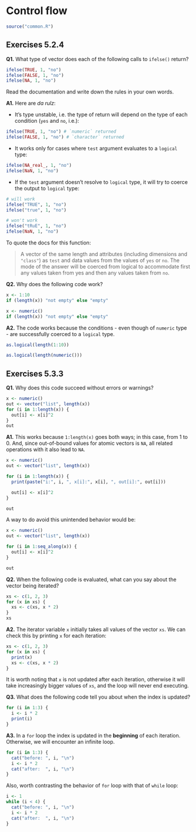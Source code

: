 # Control flow

```r
source("common.R")
```

## Exercises 5.2.4

**Q1.** What type of vector does each of the following calls to `ifelse()` return?

```r
ifelse(TRUE, 1, "no")
ifelse(FALSE, 1, "no")
ifelse(NA, 1, "no")
```

Read the documentation and write down the rules in your own words.

**A1.** Here are *da rulz*: 

- It's type unstable, i.e. the type of return will depend on the type of each condition (`yes` and `no`, i.e.): 

```r
ifelse(TRUE, 1, "no") # `numeric` returned
ifelse(FALSE, 1, "no") # `character` returned
```

- It works only for cases where `test` argument evaluates to a `logical` type:

```r
ifelse(NA_real_, 1, "no")
ifelse(NaN, 1, "no")
```

- If the `test` argument doesn't resolve to `logical` type, it will try to coerce the output to `logical` type:

```r
# will work
ifelse("TRUE", 1, "no")
ifelse("true", 1, "no")

# won't work
ifelse("tRuE", 1, "no")
ifelse(NaN, 1, "no")
```

To quote the docs for this function:

> A vector of the same length and attributes (including dimensions and `"class"`) as `test` and data values from the values of `yes` or `no`. The mode of the answer will be coerced from logical to accommodate first any values taken from yes and then any values taken from `no`.

**Q2.** Why does the following code work?

```r
x <- 1:10
if (length(x)) "not empty" else "empty"

x <- numeric()
if (length(x)) "not empty" else "empty"
```

**A2.** The code works because the conditions - even though of `numeric` type - are successfully coerced to a `logical` type.

```r
as.logical(length(1:10))

as.logical(length(numeric()))
```

## Exercises 5.3.3

**Q1.** Why does this code succeed without errors or warnings? 
    
```r
x <- numeric()
out <- vector("list", length(x))
for (i in 1:length(x)) {
  out[i] <- x[i]^2
}
out
```

**A1.** This works because `1:length(x)` goes both ways; in this case, from 1 to 0. And, since out-of-bound values for atomic vectors is `NA`, all related operations with it also lead to `NA`.

```r
x <- numeric()
out <- vector("list", length(x))

for (i in 1:length(x)) {
  print(paste("i:", i, ", x[i]:", x[i], ", out[i]:", out[i]))

  out[i] <- x[i]^2
}

out
```

A way to do avoid this unintended behavior would be:

```r
x <- numeric()
out <- vector("list", length(x))

for (i in 1:seq_along(x)) {
  out[i] <- x[i]^2
}

out
```

**Q2.** When the following code is evaluated, what can you say about the vector being iterated?

```r
xs <- c(1, 2, 3)
for (x in xs) {
  xs <- c(xs, x * 2)
}
xs
```

**A2.** The iterator variable `x` initially takes all values of the vector `xs`. We can check this by printing `x` for each iteration:

```r
xs <- c(1, 2, 3)
for (x in xs) {
  print(x)
  xs <- c(xs, x * 2)
}
```

It is worth noting that `x` is not updated after each iteration, otherwise it will take increasingly bigger values of `xs`, and the loop will never end executing.

**Q3.** What does the following code tell you about when the index is updated?

```r
for (i in 1:3) {
  i <- i * 2
  print(i)
}
```

**A3.** In a `for` loop the index is updated in the **beginning** of each iteration. Otherwise, we will encounter an infinite loop.

```r
for (i in 1:3) {
  cat("before: ", i, "\n")
  i <- i * 2
  cat("after:  ", i, "\n")
}
```

Also, worth contrasting the behavior of `for` loop with that of `while` loop:

```r
i <- 1
while (i < 4) {
  cat("before: ", i, "\n")
  i <- i * 2
  cat("after:  ", i, "\n")
}
```
